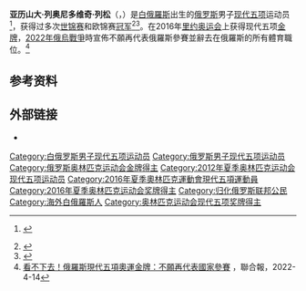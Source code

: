 {{Infobox sportsperson
| headercolor      = lightblue
| name             = 亚历山大·列奥尼多维奇·列松<br />Александр Леонидович Лесун
| image            = Aleksander Lesun (cropped).jpg
| image_size       = 220 px
| caption          = 
| birth_name       = 
| fullname         = Aleksandr Leonidovich Lesun
| nickname         = 
| nationality      = {{BLR}} (2009年以前)<br />{{RUS}} (2009年以后)
| residence        = 
| birth_date       = {{birth date and age|1988|7|1|df=yes}}
| birth_place      = {{USSR}}白俄罗斯[[鲍里索夫|鲍里索夫]]
| death_date       = 
| death_place      = 
| height           = {{height|m=1.82|0|abbr=on}}
| weight           = {{convert|75|kg|lb|0|abbr=on}}
| website          = 
| country          = 
| sport            = [[现代五项|现代五项]]
| event            = 
| collegeteam      = 
| club             = 
| team             = 
| turnedpro        = 
| coach            = Alexei Khaplanov
| retired          = 
| coaching         = 
| worlds           = 
| regionals        = 
| nationals        = 
| olympics         = 
| paralympics      = 
| highestranking   = 
| pb               = 
| medaltemplates   = 
{{MedalSport | 男子现代五项 }}
{{MedalCountry | {{RUS}} }}
{{MedalCompetition|[[奥运会|奥运会]]}}
[[File:Olympic_rings.svg|center]]
{{MedalGold | [[2016年奥运会|2016 里约]] | [[2016年夏季奥林匹克运动会现代五项比赛|现代五项]]}}
{{MedalCompetition | [[現代五項世界錦標賽|現代五項世界錦標賽]] }}
{{MedalGold | [[2011_World_Modern_Pentathlon_Championships|2011 Moscow]] | Team }}
{{MedalGold | [[2012_World_Modern_Pentathlon_Championships|2012 Rome]] | Individual }}
{{MedalGold | [[2016_World_Modern_Pentathlon_Championships|2014 Warsaw]] | Individual }}
{{MedalGold | [[2016_World_Modern_Pentathlon_Championships|2016 Moscow]] | Mixed Relay }}
{{MedalSilver | [[2010_World_Modern_Pentathlon_Championships|2010 Chengdu]] | Individual }}
{{MedalSilver | [[2011_World_Modern_Pentathlon_Championships|2011 Moscow]] | Individual }}
{{MedalSilver | [[2012_World_Modern_Pentathlon_Championships|2012 Rome]] | Team }}
{{MedalSilver | [[2015_World_Modern_Pentathlon_Championships|2015 Berlin]] | Individual }}
{{MedalSilver | [[2015_World_Modern_Pentathlon_Championships|2015 Berlin]] | Team }}
{{MedalSilver | [[2016_World_Modern_Pentathlon_Championships|2016 Moscow]] | Individual }}
{{MedalSilver | [[2016_World_Modern_Pentathlon_Championships|2016 Moscow]] | Team }}
{{MedalBronze | [[2010_World_Modern_Pentathlon_Championships|2010 Chengdu]] | Relay }}
{{MedalCompetition | [[European_Modern_Pentathlon_Championships|European Championships]] }}
{{MedalGold | [[2011_European_Modern_Pentathlon_Championships|2011 Medway]] | Team }}
{{MedalGold | [[2012_European_Modern_Pentathlon_Championships|2012 Sofia]] | Team }}
{{MedalGold | [[2014_European_Modern_Pentathlon_Championships|2014 Székesfehérvár]] | Individual }}
{{MedalGold | [[2016_European_Modern_Pentathlon_Championships|2016 Sofia]] | Relay }}
| show-medals      = yes
}}

'''亚历山大·列奥尼多维奇·列松'''（{{lang-ru|Александр Леонидович Лесун}}，{{bd|1988年|7月1日||}}）是[[白俄羅斯|白俄羅斯]]出生的[[俄罗斯|俄罗斯]]男子[[现代五项|现代五项]]运动员<ref>{{cite sports-reference | 1 = Aleksander Lesun | 2 = http://www.sports-reference.com/olympics/athletes/le/aleksandr-lesun-1.html | 3 =2012-11-15 }} {{Wayback|url=http://www.sports-reference.com/olympics/athletes/le/aleksandr-lesun-1.html |date=20121216070555 }}</ref>，获得过多次[[現代五項世界錦標賽|世锦赛]]和欧锦赛[[冠军|冠军]]<ref>{{cite news |title=Russia's Alexander Lesun tops world pentathlon charts |url=http://english.ruvr.ru/2012_11_06/Russias-Alexander-Lesun-tops-world-pentathlon-charts/ |publisher=The Voice of Russia |date=2012-11-06 |accessdate=2012-11-15 |archive-date=2018-09-30 |archive-url=https://web.archive.org/web/20180930101411/http://english.ruvr.ru/2012_11_06/Russias-Alexander-Lesun-tops-world-pentathlon-charts/ |dead-url=yes }}</ref><ref>{{cite news |title=Asadauskaite and Lesun maintain the world #1 rankings |url=http://www.pentathlon.org/component/k2/item/1889-asadauskaite-lesun-maintain-the-world- |publisher=UIPM |accessdate=2012-11-15|deadurl=yes |archiveurl=https://web.archive.org/web/20120823135013/http://pentathlon.org/component/k2/item/1889-asadauskaite-lesun-maintain-the-world- |archivedate=2012-08-23}}</ref>。在2016年[[里约奥运会|里约奥运会]]上获得现代五项[[金牌|金牌]]，[[2022年俄烏戰爭|2022年俄烏戰爭]]時宣佈不願再代表俄羅斯參賽並辭去在俄羅斯的所有體育職位。<ref>[https://udn.com/news/story/7005/6238890 看不下去！俄羅斯現代五項奧運金牌：不願再代表國家參賽] {{Wayback|url=https://udn.com/news/story/7005/6238890 |date=20220508164713 }}，聯合報，2022-4-14</ref>

==参考资料==
{{Reflist}}

==外部链接==
* {{UIPM}}

{{奥林匹克运动会现代五项比赛男子个人冠军}}

{{Authority control}}
{{DEFAULTSORT:Lesun, Aleksander}}
[[Category:白俄罗斯男子现代五项运动员|Category:白俄罗斯男子现代五项运动员]]
[[Category:俄罗斯男子现代五项运动员|Category:俄罗斯男子现代五项运动员]]
[[Category:俄罗斯奥林匹克运动会金牌得主|Category:俄罗斯奥林匹克运动会金牌得主]]
[[Category:2012年夏季奥林匹克运动会现代五项运动员|Category:2012年夏季奥林匹克运动会现代五项运动员]]
[[Category:2016年夏季奧林匹克運動會現代五項運動員|Category:2016年夏季奧林匹克運動會現代五項運動員]]
[[Category:2016年夏季奥林匹克运动会奖牌得主|Category:2016年夏季奥林匹克运动会奖牌得主]]
[[Category:归化俄罗斯联邦公民|Category:归化俄罗斯联邦公民]]
[[Category:海外白俄羅斯人|Category:海外白俄羅斯人]]
[[Category:奥林匹克运动会现代五项奖牌得主|Category:奥林匹克运动会现代五项奖牌得主]]